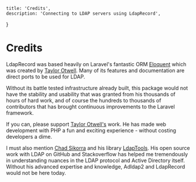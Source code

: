     title: 'Credits',
    description: 'Connecting to LDAP servers using LdapRecord',
}


# Credits

LdapRecord was based heavily on Laravel's fantastic ORM [Eloquent](https://laravel.com/docs/eloquent)
which was created by [Taylor Otwell](https://github.com/taylorotwell). Many of its features and
documentation are direct ports to be used for LDAP.

Without its battle tested infrastructure already built, this package would not have the stability and
usability that was granted from his thousands of hours of hard work, and of course the hundreds to
thousands of contributors that has brought continuous improvements to the Laravel framework.

If you can, please support [Taylor Otwell's](https://github.com/taylorotwell) work. He has made web
development with PHP a fun and exciting experience - without costing developers a dime.

I must also mention [Chad Sikorra](https://github.com/ChadSikorra) and his library [LdapTools](https://github.com/ldaptools/ldaptools).
His open source work with LDAP on GitHub and Stackoverflow has helped me tremendously in
understanding nuances in the LDAP protocol and Active Directory itself. Without his
advanced expertise and knowledge, Adldap2 and LdapRecord would not be here today.
